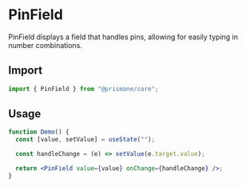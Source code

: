 # PinField

PinField displays a field that handles pins, allowing for easily typing in number combinations.

## Import

```js
import { PinField } from "@prismane/core";
```

## Usage

```jsx
function Demo() {
  const [value, setValue] = useState("");

  const handleChange = (e) => setValue(e.target.value);

  return <PinField value={value} onChange={handleChange} />;
}
```
